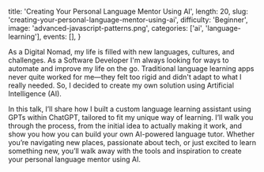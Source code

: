   title: 'Creating Your Personal Language Mentor Using AI',
  length: 20,
  slug: 'creating-your-personal-language-mentor-using-ai',
  difficulty: 'Beginner',
  image: 'advanced-javascript-patterns.png',
  categories: ['ai', 'language-learning'],
  events: [],
}

As a Digital Nomad, my life is filled with new languages, cultures, and challenges. As a Software Developer I'm always looking for ways to automate and improve my life on the go. Traditional language learning apps never quite worked for me—they felt too rigid and didn't adapt to what I really needed. So, I decided to create my own solution using Artificial Intelligence (AI).

In this talk, I’ll share how I built a custom language learning assistant using GPTs within ChatGPT, tailored to fit my unique way of learning. I’ll walk you through the process, from the initial idea to actually making it work, and show you how you can build your own AI-powered language tutor. Whether you’re navigating new places, passionate about tech, or just excited to learn something new, you’ll walk away with the tools and inspiration to create your personal language mentor using AI.
